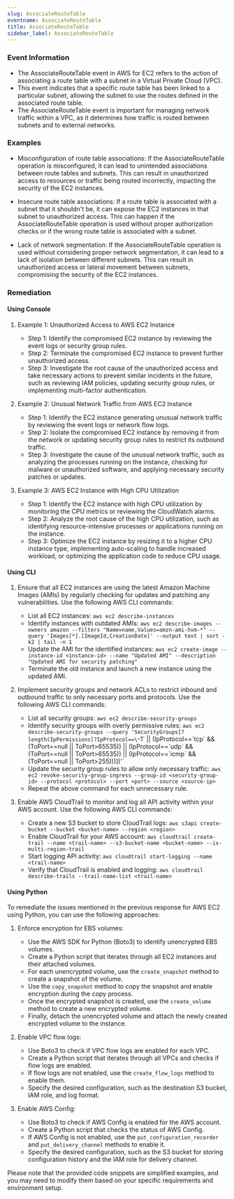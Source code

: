 ```yaml
--- 
slug: AssociateRouteTable
eventname: AssociateRouteTable
title: AssociateRouteTable
sidebar_label: AssociateRouteTable
---
```

                       
### Event Information

- The AssociateRouteTable event in AWS for EC2 refers to the action of associating a route table with a subnet in a Virtual Private Cloud (VPC).
- This event indicates that a specific route table has been linked to a particular subnet, allowing the subnet to use the routes defined in the associated route table.
- The AssociateRouteTable event is important for managing network traffic within a VPC, as it determines how traffic is routed between subnets and to external networks.


### Examples

- Misconfiguration of route table associations: If the AssociateRouteTable operation is misconfigured, it can lead to unintended associations between route tables and subnets. This can result in unauthorized access to resources or traffic being routed incorrectly, impacting the security of the EC2 instances.

- Insecure route table associations: If a route table is associated with a subnet that it shouldn't be, it can expose the EC2 instances in that subnet to unauthorized access. This can happen if the AssociateRouteTable operation is used without proper authorization checks or if the wrong route table is associated with a subnet.

- Lack of network segmentation: If the AssociateRouteTable operation is used without considering proper network segmentation, it can lead to a lack of isolation between different subnets. This can result in unauthorized access or lateral movement between subnets, compromising the security of the EC2 instances.

### Remediation

#### Using Console

1. Example 1: Unauthorized Access to AWS EC2 Instance
   - Step 1: Identify the compromised EC2 instance by reviewing the event logs or security group rules.
   - Step 2: Terminate the compromised EC2 instance to prevent further unauthorized access.
   - Step 3: Investigate the root cause of the unauthorized access and take necessary actions to prevent similar incidents in the future, such as reviewing IAM policies, updating security group rules, or implementing multi-factor authentication.

2. Example 2: Unusual Network Traffic from AWS EC2 Instance
   - Step 1: Identify the EC2 instance generating unusual network traffic by reviewing the event logs or network flow logs.
   - Step 2: Isolate the compromised EC2 instance by removing it from the network or updating security group rules to restrict its outbound traffic.
   - Step 3: Investigate the cause of the unusual network traffic, such as analyzing the processes running on the instance, checking for malware or unauthorized software, and applying necessary security patches or updates.

3. Example 3: AWS EC2 Instance with High CPU Utilization
   - Step 1: Identify the EC2 instance with high CPU utilization by monitoring the CPU metrics or reviewing the CloudWatch alarms.
   - Step 2: Analyze the root cause of the high CPU utilization, such as identifying resource-intensive processes or applications running on the instance.
   - Step 3: Optimize the EC2 instance by resizing it to a higher CPU instance type, implementing auto-scaling to handle increased workload, or optimizing the application code to reduce CPU usage.

#### Using CLI

1. Ensure that all EC2 instances are using the latest Amazon Machine Images (AMIs) by regularly checking for updates and patching any vulnerabilities. Use the following AWS CLI commands:

   - List all EC2 instances: `aws ec2 describe-instances`
   - Identify instances with outdated AMIs: `aws ec2 describe-images --owners amazon --filters "Name=name,Values=amzn-ami-hvm-*" --query 'Images[*].[ImageId,CreationDate]' --output text | sort -k2 | tail -n 1`
   - Update the AMI for the identified instances: `aws ec2 create-image --instance-id <instance-id> --name "Updated AMI" --description "Updated AMI for security patching"`
   - Terminate the old instance and launch a new instance using the updated AMI.

2. Implement security groups and network ACLs to restrict inbound and outbound traffic to only necessary ports and protocols. Use the following AWS CLI commands:

   - List all security groups: `aws ec2 describe-security-groups`
   - Identify security groups with overly permissive rules: `aws ec2 describe-security-groups --query 'SecurityGroups[?length(IpPermissions[?IpProtocol==\`-1\` || (IpProtocol==\`tcp\` && (ToPort==null || ToPort>65535)) || (IpProtocol==\`udp\` && (ToPort==null || ToPort>65535)) || (IpProtocol==\`icmp\` && (ToPort==null || ToPort>255)))])'`
   - Update the security group rules to allow only necessary traffic: `aws ec2 revoke-security-group-ingress --group-id <security-group-id> --protocol <protocol> --port <port> --source <source-ip>`
   - Repeat the above command for each unnecessary rule.

3. Enable AWS CloudTrail to monitor and log all API activity within your AWS account. Use the following AWS CLI commands:

   - Create a new S3 bucket to store CloudTrail logs: `aws s3api create-bucket --bucket <bucket-name> --region <region>`
   - Enable CloudTrail for your AWS account: `aws cloudtrail create-trail --name <trail-name> --s3-bucket-name <bucket-name> --is-multi-region-trail`
   - Start logging API activity: `aws cloudtrail start-logging --name <trail-name>`
   - Verify that CloudTrail is enabled and logging: `aws cloudtrail describe-trails --trail-name-list <trail-name>`

#### Using Python

To remediate the issues mentioned in the previous response for AWS EC2 using Python, you can use the following approaches:

1. Enforce encryption for EBS volumes:
   - Use the AWS SDK for Python (Boto3) to identify unencrypted EBS volumes.
   - Create a Python script that iterates through all EC2 instances and their attached volumes.
   - For each unencrypted volume, use the `create_snapshot` method to create a snapshot of the volume.
   - Use the `copy_snapshot` method to copy the snapshot and enable encryption during the copy process.
   - Once the encrypted snapshot is created, use the `create_volume` method to create a new encrypted volume.
   - Finally, detach the unencrypted volume and attach the newly created encrypted volume to the instance.

2. Enable VPC flow logs:
   - Use Boto3 to check if VPC flow logs are enabled for each VPC.
   - Create a Python script that iterates through all VPCs and checks if flow logs are enabled.
   - If flow logs are not enabled, use the `create_flow_logs` method to enable them.
   - Specify the desired configuration, such as the destination S3 bucket, IAM role, and log format.

3. Enable AWS Config:
   - Use Boto3 to check if AWS Config is enabled for the AWS account.
   - Create a Python script that checks the status of AWS Config.
   - If AWS Config is not enabled, use the `put_configuration_recorder` and `put_delivery_channel` methods to enable it.
   - Specify the desired configuration, such as the S3 bucket for storing configuration history and the IAM role for delivery channel.

Please note that the provided code snippets are simplified examples, and you may need to modify them based on your specific requirements and environment setup.


 